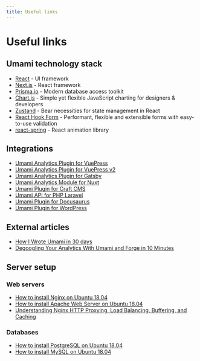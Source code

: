 ```yaml
---
title: Useful links
---
```


# Useful links

## Umami technology stack

- [React](https://reactjs.org/) - UI framework
- [Next.js](https://nextjs.org/) - React framework
- [Prisma.io](https://www.prisma.io/) - Modern database access toolkit
- [Chart.js](https://www.chartjs.org/) - Simple yet flexible JavaScript charting for designers & developers
- [Zustand](https://github.com/pmndrs/zustand) - Bear necessities for state management in React
- [React Hook Form](https://react-hook-form.com/) - Performant, flexible and extensible forms with easy-to-use validation
- [react-spring](https://www.react-spring.io/) - React animation library

## Integrations

- [Umami Analytics Plugin for VuePress](https://github.com/spekulatius/vuepress-plugin-umami)
- [Umami Analytics Plugin for VuePress v2](https://github.com/azat-io/vuepress-plugin-umami-analytics)
- [Umami Analytics Plugin for Gatsby](https://www.gatsbyjs.com/plugins/gatsby-plugin-umami/)
- [Umami Analytics Module for Nuxt](https://github.com/ijkml/nuxt-umami)
- [Umami Plugin for Craft CMS](https://github.com/stenvdb/craft-umami)
- [Umami API for PHP Laravel](https://github.com/atm-code/laravel-umami)
- [Umami Plugin for Docusaurus](https://github.com/PatelN123/docusaurus-plugin-umami)
- [Umami Plugin for WordPress](https://wordpress.org/plugins/integrate-umami/)

## External articles

- [How I Wrote Umami in 30 days](https://medium.com/@caozilla/how-i-wrote-umami-in-30-days-a290372b80e4)
- [Degoogling Your Analytics With Umami and Forge in 10 Minutes](https://releasecandidate.dev/degoogling-your-analytics-with-umami-and-forge-in-10-minutes)

## Server setup

### Web servers

- [How to install Nginx on Ubuntu 18.04](https://www.digitalocean.com/community/tutorials/how-to-install-nginx-on-ubuntu-18-04)
- [How to install Apache Web Server on Ubuntu 18.04](https://www.digitalocean.com/community/tutorials/how-to-install-the-apache-web-server-on-ubuntu-18-04)
- [Understanding Nginx HTTP Proxying, Load Balancing, Buffering, and Caching](https://www.digitalocean.com/community/tutorials/understanding-nginx-http-proxying-load-balancing-buffering-and-caching)

### Databases

- [How to install PostgreSQL on Ubuntu 18.04](https://www.digitalocean.com/community/tutorials/how-to-install-and-use-postgresql-on-ubuntu-18-04)
- [How to install MySQL on Ubuntu 18.04](https://www.digitalocean.com/community/tutorials/how-to-install-mysql-on-ubuntu-18-04)
